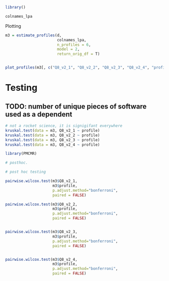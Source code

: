 ```r

library()

colnames_lpa

```


Plotting 


```r

m3 = estimate_profiles(d,
                       colnames_lpa,
                       n_profiles = 6, 
                       model = 2,
                       return_orig_df = T)


plot_profiles(m3[, c("Q8_v2_1", "Q8_v2_2", "Q8_v2_3", "Q8_v2_4", "profile", "posterior_prob")])


```

# Testing

## TODO: number of unique pieces of software used as a dependent

```r

# not a rocket science, it is signigifant everywhere
kruskal.test(data = m3, Q8_v2_1 ~ profile)
kruskal.test(data = m3, Q8_v2_2 ~ profile)
kruskal.test(data = m3, Q8_v2_3 ~ profile)
kruskal.test(data = m3, Q8_v2_4 ~ profile)

library(PMCMR)

# posthoc.

# post hoc testing

pairwise.wilcox.test(m3$Q8_v2_1, 
                     m3$profile, 
                     p.adjust.method="bonferroni",
                     paired = FALSE)

pairwise.wilcox.test(m3$Q8_v2_2, 
                     m3$profile, 
                     p.adjust.method="bonferroni",
                     paired = FALSE)


pairwise.wilcox.test(m3$Q8_v2_3, 
                     m3$profile, 
                     p.adjust.method="bonferroni",
                     paired = FALSE)


pairwise.wilcox.test(m3$Q8_v2_4, 
                     m3$profile, 
                     p.adjust.method="bonferroni",
                     paired = FALSE)



```

